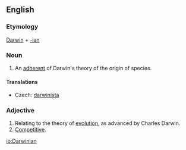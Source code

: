==English==
===Etymology===
[[Darwin]] + [[-ian]]

===Noun===
{{en-noun}}
# An [[adherent]] of Darwin's theory of the origin of species.

====Translations====
{{trans-top|adherent of Darwin's theory}}
* Czech: [[darwinista]] {{m}}
{{trans-mid}}
{{trans-bottom}}

===Adjective===
{{en-adj}}
# Relating to the theory of [[evolution]], as advanced by Charles Darwin.
# [[competitive|Competitive]].

[[io:Darwinian]]